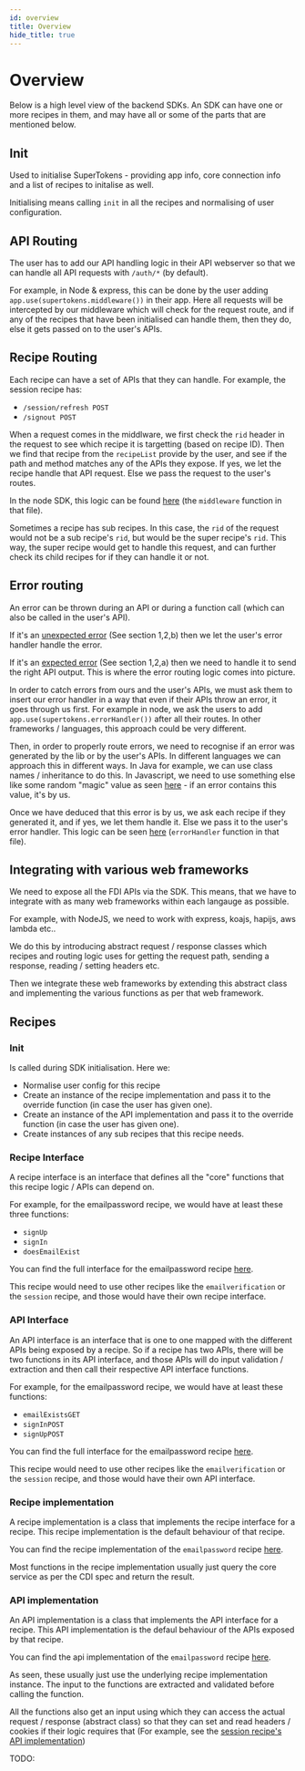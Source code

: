 ```yaml
---
id: overview
title: Overview
hide_title: true
---
```


# Overview

Below is a high level view of the backend SDKs. An SDK can have one or more recipes in them, and may have all or some of the parts that are mentioned below.

## Init
Used to initialise SuperTokens - providing app info, core connection info and a list of recipes to initalise as well.

Initialising means calling `init` in all the recipes and normalising of user configuration.

## API Routing
The user has to add our API handling logic in their API webserver so that we can handle all API requests with `/auth/*` (by default).

For example, in Node & express, this can be done by the user adding `app.use(supertokens.middleware())` in their app. Here all requests will be intercepted by our middleware which will check for the request route, and if any of the recipes that have been initialised can handle them, then they do, else it gets passed on to the user's APIs.

## Recipe Routing
Each recipe can have a set of APIs that they can handle. For example, the session recipe has:
- `/session/refresh POST`
- `/signout POST`

When a request comes in the middlware, we first check the `rid` header in the request to see which recipe it is targetting (based on recipe ID). Then we find that recipe from the `recipeList` provide by the user, and see if the path and method matches any of the APIs they expose. If yes, we let the recipe handle that API request. Else we pass the request to the user's routes.

In the node SDK, this logic can be found [here](https://github.com/supertokens/supertokens-node/blob/master/lib/ts/supertokens.ts#L142) (the `middleware` function in that file).

Sometimes a recipe has sub recipes. In this case, the `rid` of the request would not be a sub recipe's `rid`, but would be the super recipe's `rid`. This way, the super recipe would get to handle this request, and can further check its child recipes for if they can handle it or not.

## Error routing
An error can be thrown during an API or during a function call (which can also be called in the user's API). 

If it's an [unexpected error](../../recipe-design/api-design) (See section 1,2,b) then we let the user's error handler handle the error.

If it's an [expected error](../../recipe-design/api-design) (See section 1,2,a) then we need to handle it to send the right API output. This is where the error routing logic comes into picture.

In order to catch errors from ours and the user's APIs, we must ask them to insert our error handler in a way that even if their APIs throw an error, it goes through us first. For example in node, we ask the users to add `app.use(supertokens.errorHandler())` after all their routes. In other frameworks / languages, this approach could be very different.

Then, in order to properly route errors, we need to recognise if an error was generated by the lib or by the user's APIs. In different languages we can approach this in different ways. In Java for example, we can use class names / inheritance to do this. In Javascript, we need to use something else like some random "magic" value as seen [here](https://github.com/supertokens/supertokens-node/blob/master/lib/ts/error.ts#L17) - if an error contains this value, it's by us.

Once we have deduced that this error is by us, we ask each recipe if they generated it, and if yes, we let them handle it. Else we pass it to the user's error handler. This logic can be seen [here](https://github.com/supertokens/supertokens-node/blob/master/lib/ts/supertokens.ts#L209) (`errorHandler` function in that file).

## Integrating with various web frameworks
We need to expose all the FDI APIs via the SDK. This means, that we have to integrate with as many web frameworks within each langauge as possible.

For example, with NodeJS, we need to work with express, koajs, hapijs, aws lambda etc..

We do this by introducing abstract request / response classes which recipes and routing logic uses for getting the request path, sending a response, reading / setting headers etc.

Then we integrate these web frameworks by extending this abstract class and implementing the various functions as per that web framework.

## Recipes
### Init
Is called during SDK initialisation. Here we: 
- Normalise user config for this recipe
- Create an instance of the recipe implementation and pass it to the override function (in case the user has given one).
- Create an instance of the API implementation and pass it to the override function (in case the user has given one).
- Create instances of any sub recipes that this recipe needs.

### Recipe Interface
A recipe interface is an interface that defines all the "core" functions that this recipe logic / APIs can depend on. 

For example, for the emailpassword recipe, we would have at least these three functions:
- `signUp`
- `signIn`
- `doesEmailExist`

You can find the full interface for the emailpassword recipe [here](https://github.com/supertokens/supertokens-node/blob/master/lib/ts/recipe/emailpassword/types.ts#L203).

This recipe would need to use other recipes like the `emailverification` or the `session` recipe, and those would have their own recipe interface.

### API Interface
An API interface is an interface that is one to one mapped with the different APIs being exposed by a recipe. So if a recipe has two APIs, there will be two functions in its API interface, and those APIs will do input validation / extraction and then call their respective API interface functions.

For example, for the emailpassword recipe, we would have at least these functions:
- `emailExistsGET`
- `signInPOST`
- `signUpPOST`

You can find the full interface for the emailpassword recipe [here](https://github.com/supertokens/supertokens-node/blob/master/lib/ts/recipe/emailpassword/types.ts#L256).

This recipe would need to use other recipes like the `emailverification` or the `session` recipe, and those would have their own API interface.

### Recipe implementation
A recipe implementation is a class that implements the recipe interface for a recipe. This recipe implementation is the default behaviour of that recipe.

You can find the recipe implementation of the `emailpassword` recipe [here](https://github.com/supertokens/supertokens-node/blob/master/lib/ts/recipe/emailpassword/recipeImplementation.ts).

Most functions in the recipe implementation usually just query the core service as per the CDI spec and return the result.


### API implementation
An API implementation is a class that implements the API interface for a recipe. This API implementation is the defaul behaviour of the APIs exposed by that recipe.

You can find the api implementation of the `emailpassword` recipe [here](https://github.com/supertokens/supertokens-node/blob/master/lib/ts/recipe/emailpassword/api/implementation.ts).

As seen, these usually just use the underlying recipe implementation instance. The input to the functions are extracted and validated before calling the function.

All the functions also get an input using which they can access the actual request / response (abstract class) so that they can set and read headers / cookies if their logic requires that (For example, see the [session recipe's API implementation](https://github.com/supertokens/supertokens-node/blob/master/lib/ts/recipe/session/api/implementation.ts))

TODO:

<!-- 



### Overriding the recipe implementation
We allow users to override the default recipe implementation so that they can customise the behaviour of the SDK as per their auth requirements.

They can do so by providing the implementation of the following function during the `init` call for that recipe:
```tsx
// an example of how they would override the 
// signUp function of the emailpassword recipe impl
supertokens.init({
    recipeList: [
        EmailPassword.init({
            override {
                functions: (originalImplementation: RecipeInterface): RecipeInterface => {
                    return {
                        ...originalImplementation,
                        signUp: (input) => {
                            // some custom logic
                            // OR
                            return originalImplementation.signUp(input);
                        }
                    }
                };
            }
        });
    ]
});
```

Here, the `originalImplementation` is an instance of the recipe implementation of that recipe. However, it is typed as the recipe interface. This allows composability of recipe interfaces - for example, one implementation of the recipe interface can add feature X, and another can add feature Y. The user can use both and get X and Y!

### Feature React components
These are logical components that have no UI. Their job is to use the recipe implementation (either the default one or overriden one) to prepare props in a way that the theme components can use them.

An example of this can be found [here](https://github.com/supertokens/supertokens-auth-react/blob/master/lib/ts/recipe/emailpassword/components/features/signInAndUp/index.tsx).

### Wrapper React components
These are higher order react components that use a recipe to provide some functionality. For example, the [`SessionAuth` component](https://github.com/supertokens/supertokens-auth-react/blob/master/lib/ts/recipe/session/sessionAuth.tsx) uses the session recipe to provide a react context to its children. This context can then be read by them to get information about the session (in a very simple way).

### Theme React components
These are mostly UI only components, receiving props from the feature components. They may have some logic, but it would mostly be for the purpose of driving the UI it displays.

Therefore, a complete UI widget comprises of:
```jsx
<FeatureComponent>
    <ThemeComponent />
</FeatureComponent>
```

### Overriding the theme react components
Just like recipe functions override, the user can override named components in the theme component tree. This allows users to customise the UX / UI of the widgets shown. The level of granuality that they can override depends on how many and which components we allow them to override.

For example, if a theme component is:
```jsx
<EmailPasswordSignInContainer>
    <EmailPasswordHeader />
    <FormContainer />
    <EmailPasswordFooter />
</EmailPasswordSignInContainer>
```

And we allow users to override `EmailPasswordSignInContainer`, `EmailPasswordHeader` and `EmailPasswordSignInContainer`, then the only way they can change `FormContainer` is by overrifing `EmailPasswordSignInContainer`.

The way they can override is:

```tsx
// an example of how they would override the 
// signUp function of the emailpassword recipe impl
supertokens.init({
    recipeList: [
        EmailPassword.init({
            override {
                components: {
                    EmailPasswordFooter: ({OriginalComponent, ...props}) => {
                        return (
                            <>
                            <SomeCustomComponent />
                            <OriginalComponent />
                            </>
                        );
                    }
                }
            }
        });
    ]
});
```

Here the `OriginalComponent` is the original `EmailPasswordFooter` component which the user may or may not decide to use.

### User facing functions
These are functions that are meant for users to use. They usually reside in the `index.ts` file of a recipe or the whole lib.

Examples of functions are:
- `Session.doesSessionExist()`
- `EmailPassword.isEmailVerified()`

These functions usually just call the recipe's underlying (one or several) recipe implementation's function.

Some of them, like the `isEmailVerified` can use a recipe's sub recipe. In this case, `EmailPassword.isEmailVerified()` uses the emailverification recipe that is created inside the emailpassword recipe. This is done because from the user's point of view, they are not directly aware of the emailverification recipe since they only did EmailPassword.init.

There are also some functions that are not tied to a recipe like:
- `supertokens.init`
- `supertokens.canHandleRoute`

## Styling
For the supertokens-auth-react SDK, we use the [@emotion/react](https://emotion.sh/docs/introduction#react) library which allows us to:
- Write CSS in JS
- Allows the user to provide a JS object which can override our default CSS
- Create randomised class names so that our CSS doesn't conflict with the user's CSS (but the other way around is possible).

The user provided JS object (to override our CSS), is exposed to all the theme components via the style context object (usin the react context feature).

Finally, we use a shadow DOM so that the user's CSS doesn't interfere with our CSS - however, this also prevents password managers from working in our forms. So we give users the ability to disable this (across all our components).

## Querying the backend
For our recipes to work, they need to query the users backend which exposes the FDI APIs (via our backend SDK). This querying happens using `fetch`, inside the recipe implementation functions.

For us to know where the user's backend is (which domain and path), the user provides us with an `appInfo` object during initialisation that contains the `apiDomain` and `apiBasePath` values.

## User facing hook functions
Each recipe has three hook functions:
- `onHandleEvent`: A user can give this function to get events for user actions. For example, if the end user signs in, a corresponding event is fired using this function.
- `preAPIHook`: A user can give this function to change the request that is sent to the backend. They can use this to add custom headers / change the path / add custom params etc..
- `getRedirectionURL`: This can be used to change how routing works in a recipe. As an example, if one wants to change where the end user goes post login, they can provide this callback.

## Export paths
The import statements we expose are very important.

For example, the place where all the ts files are built in the supertokens-auth-react SDK is `/lib/build/*`. Therefore, by default, the user would have to use `import ... from "supertokens-auth-react/lib/build/recipe/..."` which is ugly. 

So we have extra files in the lib which allow users to import like `import ... from "supertokens-auth-react/recipe/..."`. As an example, you can see how this is achieved [here](https://github.com/supertokens/supertokens-auth-react/tree/master/recipe). The files in this folder don't have any recipe logic - they simply import / export the actual recipe `index.ts` files. -->